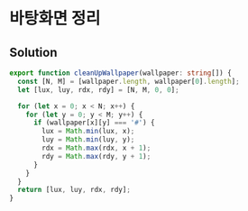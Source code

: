 # 바탕화면 정리

## Solution

```typescript filename="solution.ts" copy
export function cleanUpWallpaper(wallpaper: string[]) {
  const [N, M] = [wallpaper.length, wallpaper[0].length];
  let [lux, luy, rdx, rdy] = [N, M, 0, 0];

  for (let x = 0; x < N; x++) {
    for (let y = 0; y < M; y++) {
      if (wallpaper[x][y] === '#') {
        lux = Math.min(lux, x);
        luy = Math.min(luy, y);
        rdx = Math.max(rdx, x + 1);
        rdy = Math.max(rdy, y + 1);
      }
    }
  }
  return [lux, luy, rdx, rdy];
}
```
